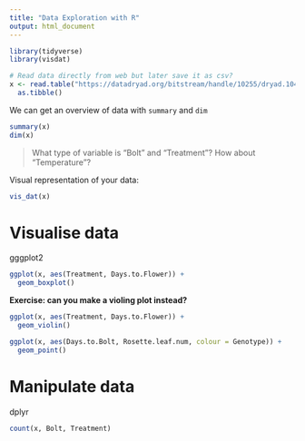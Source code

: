 ```yaml
---
title: "Data Exploration with R"
output: html_document
---
```


```r
library(tidyverse)
library(visdat)
```


```r
# Read data directly from web but later save it as csv?
x <- read.table("https://datadryad.org/bitstream/handle/10255/dryad.104508/Experiment1.txt?sequence=2", header = TRUE, stringsAsFactors = FALSE) %>% 
  as.tibble()
```

We can get an overview of data with `summary` and `dim`

```r
summary(x)
dim(x)
```

> What type of variable is "Bolt" and "Treatment"? How about "Temperature"?

Visual representation of your data:

```r
vis_dat(x)
```


# Visualise data

gggplot2

```r
ggplot(x, aes(Treatment, Days.to.Flower)) + 
  geom_boxplot()
```

**Exercise: can you make a violing plot instead?**

```r
ggplot(x, aes(Treatment, Days.to.Flower)) + 
  geom_violin()
```


```r
ggplot(x, aes(Days.to.Bolt, Rosette.leaf.num, colour = Genotype)) + 
  geom_point()
```



# Manipulate data

dplyr

```r
count(x, Bolt, Treatment)
```


